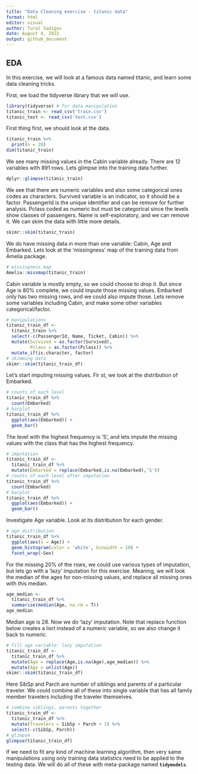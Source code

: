 ```yaml
---
title: "Data Cleaning exercise - titanic data"
format: html
editor: visual
author: Tural Sadigov
date: August 4, 2022
output: github_document
---
```


## EDA

In this exercise, we will look at a famous data named titanic, and learn some data cleaning tricks.

First, we load the tidyverse library that we will use.

```r
library(tidyverse) # for data manipulation
titanic_train <- read_csv('train.csv')
titanic_test <- read_csv('test.csv')
```

First thing first, we should look at the data.

```r
titanic_train %>% 
  print(n = 20)
dim(titanic_train)
```

We see many missing values in the Cabin variable already. There are 12 variables with 891 rows. Lets glimpse into the training data further.

```r
dplyr::glimpse(titanic_train)
```

We see that there are numeric variables and also some categorical ones codes as characters. Survived variable is an indicator, so it should be a factor. PassengerId is the unique identifier and can be remove for further analysis. Pclass coded as numeric but must be categorical since the levels show classes of passengers. Name is self-exploratory, and we can remove it. We can skim the data with little more details.

```r
skimr::skim(titanic_train)
```

We do have missing data in more than one variable: Cabin, Age and Embarked. Lets look at the 'missingness' map of the training data from Amelia package.

```r
# missingness map
Amelia::missmap(titanic_train)
```

Cabin variable is mostly empty, so we could choose to drop it. But since Age is 80% complete, we could impute those missing values. Embarked only has two missing rows, and we could also impute those. Lets remove some variables including Cabin, and make some other variables categorical/factor.

```r
# manipulations
titanic_train_df <- 
  titanic_train %>% 
  select(-c(PassengerId, Name, Ticket, Cabin)) %>% 
  mutate(Survived = as.factor(Survived), 
         Pclass = as.factor(Pclass)) %>% 
  mutate_if(is.character, factor)
# skimming data
skimr::skim(titanic_train_df)
```

Let's start imputing missing values. Fir st, we look at the distribution of Embarked.

```r
# counts of each level
titanic_train_df %>% 
  count(Embarked)
# barplot
titanic_train_df %>% 
  ggplot(aes(Embarked)) +
  geom_bar()
```

The level with the highest frequency is 'S', and lets impute the missing values with the class that has the highest frequency.

```r
# imputation
titanic_train_df <-  
  titanic_train_df %>% 
  mutate(Embarked = replace(Embarked,is.na(Embarked),'S'))
# counts of each level after imputation
titanic_train_df %>% 
  count(Embarked)
# barplot
titanic_train_df %>% 
  ggplot(aes(Embarked)) +
  geom_bar()
```

Investigate Age variable. Look at its distribution for each gender.

```r
# age distribution
titanic_train_df %>% 
  ggplot(aes(x = Age)) +
  geom_histogram(color = 'white', binwidth = 10) +
  facet_wrap(~Sex)
```

For the missing 20% of the rows, we could use various types of imputation, but lets go with a 'lazy' imputation for this exercise. Meaning, we will look the median of the ages for non-missing values, and replace all missing ones with this median.

```r
age_median <- 
  titanic_train_df %>% 
  summarise(median(Age, na.rm = T))
age_median
```

Median age is 28. Now we do 'lazy' imputation. Note that replace function below creates a lisrt instead of a numeric variable, so we also change it back to numeric.

```r
# fill age variable: lazy imputation
titanic_train_df <-  
  titanic_train_df %>% 
  mutate(Age = replace(Age,is.na(Age),age_median)) %>% 
  mutate(Age = unlist(Age))
skimr::skim(titanic_train_df)
```

Here SibSp and Parch are number of siblings and parents of a particular traveler. We could combine all of these into single variable that has all family member travelers including the traveler themselves.

```r
# combine siblings, parents together
titanic_train_df <- 
  titanic_train_df %>% 
  mutate(Travelers = SibSp + Parch + 1) %>% 
  select(-c(SibSp, Parch))
# glimpse
glimpse(titanic_train_df)
```

If we need to fit any kind of machine learning algorithm, then very same manipulations using only training data statistics need to be applied to the testing data. We will do all of these with meta-package named **`tidymodels`**.
